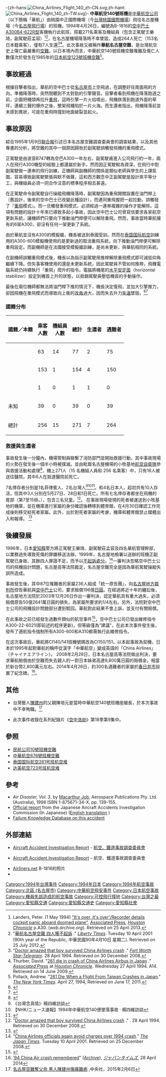 {{noteTA
|G1=Aero
}}
{{Infobox Airliner accident
|name=中華航空140號班機空難
|image=File:Photo of China Airlines Airbus A300B4-622R B-1816 at Nagoya-Komaki International Airport (NGO, RJNN).jpg
|image_size=280
|Image caption=失事客機，1993年攝於日本名古屋小牧國際機場<br />（現[[名古屋飛行場|名古屋飛行場]]）
|Date=1994年4月26日 
|Type= [[失速|失速]]、機師失誤、設計缺陷
|Site={{JPN}}名古屋機場 
|Fatalities=264 
|Survivors=7 
|Aircraft Type=[[空中客車A300|空中巴士A300B4-622R]] 
|Origin={{TWN}}中正國際機場<br/>（現[[台灣桃園國際機場|台灣桃園國際機場]]）
|Destination={{JPN}}名古屋小牧國際機場<br />（現[[名古屋飛行場|名古屋飛行場]]）
|Operator=[[中華航空公司|中華航空公司]] 
|Tail Number=B-1816 
|Passengers=256 
|Crew=15 
|
}}

-{zh-hans:[[File:China_Airlines_Flight_140_zh-CN.svg|thumb]];zh-hant:[[File:China_Airlines_Flight_140_zh-TW.svg|thumb]]}-
'''中華航空140號班機'''是[[中華航空公司|中華航空公司]]（以下簡稱「華航」）由桃園中正國際機場（今[[台灣桃園國際機場|台灣桃園國際機場]]）飛往名古屋機場（今[[名古屋飛行場|名古屋飛行場]]）的班機。1994年4月26日，編號為B-1816的[[空中巴士A300|空中巴士A300B4-622R型]]客機執行此航班，搭載271名乘客及機組員（包含正駕駛王樂琦，副駕駛莊孟容）<ref>Landers, Peter. (1 May 1994) [https://web.archive.org/web/20110521220325/http://www.chron.com/CDA/archives/archive.mpl?id=1994_1199240 "It's over, it's over'/Recorder details cockpit panic aboard doomed plane"]. [[Associated_Press|Associated Press]], ''[[Houston_Chronicle|Houston Chronicle]]'' p.A30. (''web.archive.org''). Retrieved on 25 April 2013.</ref><ref>"[http://www.libertytimes.com.tw/2001/new/apl/10/today-c10.htm 華航名古屋空難 四人獲不起訴] {{Wayback|url=http://www.libertytimes.com.tw/2001/new/apl/10/today-c10.htm |date=20070915202448 }}." ''[[Liberty_Times|Liberty Times]]''. Tuesday 10 April 2001 (90th year of the Republic, 中華民國90年4月10日 星期二). Retrieved on 25 July 2012.</ref>，在名古屋機場降落時不幸墜毀，造成264人死亡（153名日本籍乘客），僅有7人生還<ref>"[http://nl.newsbank.com/nl-search/we/Archives?p_product=ST&s_site=dfw&p_multi=ST&p_theme=realcities&p_action=search&p_maxdocs=200&p_topdoc=1&p_text_direct-0=0EAF8F7A5895B8FF&p_field_direct-0=document_id&p_perpage=10&p_sort=YMD_date:D&s_trackval=GooglePM Doctor amazed that boy survived China Airlines crash] {{Wayback|url=http://nl.newsbank.com/nl-search/we/Archives?p_product=ST&s_site=dfw&p_multi=ST&p_theme=realcities&p_action=search&p_maxdocs=200&p_topdoc=1&p_text_direct-0=0EAF8F7A5895B8FF&p_field_direct-0=document_id&p_perpage=10&p_sort=YMD_date:D&s_trackval=GooglePM |date=20121015183322 }}." ''[[Fort_Worth_Star-Telegram|Fort Worth Star-Telegram]]''. 28 April 1994. Retrieved on 30 December 2008.</ref><ref name="261die">Thurber, David. "[http://www.chron.com/CDA/archives/archive.mpl?id=1994_1198456 261 die in crash of China Airlines Airbus in Japan] {{Wayback|url=http://www.chron.com/CDA/archives/archive.mpl?id=1994_1198456 |date=20110521220336 }}." ''[[Associated_Press|Associated Press]]'' at ''[[Houston_Chronicle|Houston Chronicle]]''. Wednesday 27 April 1994. A14. Retrieved on 14 June 2009.</ref>。此次事故又被稱作'''華航名古屋空難'''，是台灣航空史上傷亡最嚴重的[[空難|空難]]。以日本境內而言，中華航空140號班機空難罹難及傷亡人數僅次於發生在1985年的[[日本航空123號班機空難|日本航空123號班機空難]]<ref name="Pollack">Pollack, Andrew. "[http://query.nytimes.com/gst/fullpage.html?res=9905E0DD1630F934A15757C0A962958260  261 Die When a Flight From Taiwan Crashes in Japan]." ''[[The_New_York_Times|The New York Times]]''. April 27, 1994, Retrieved on June 17, 2011.</ref>。

==事故經過==
根據目擊者指出，華航的空中巴士從[[名古屋市|名古屋市]]上空飛過，在調整好往南面飛的方向，準備降落時，突然間聽到不太對勁的引擎聲音。目擊者看到飛機在降落跑道之前，企圖把機頭再拉升[[重飛|重飛]]，這時引擎一片火焰噴出，飛機跌落到跑道外面的草坪，連續三聲的爆炸之後，整架飛機陷於一片火海。而生還者指出，飛機降落前並未感到異狀，可是在重飛時撞到地面破裂並起火。

==事故原因==

綜合1995年1月9日[[聯合報|聯合報]]引述日本名古屋空難調查委員會的調查結果，以及其他專書的分析，將空難的其中一個原因歸咎於副駕駛誤觸發飛機的重飛模式。

正駕駛是由波音B747轉為空巴A300一年左右，副駕駛甫進入公司飛行約一年，兩人在飛行A300機型的經驗上都還屬於新手。然而因正駕駛較為資深，在飛行中對副駕駛做一連串的飛行訓練，正機師與副機師的關係是類似老師與學生的上課氛圍，容易導致副駕駛緊張與默不做聲，這和西方觀念中正副駕駛是設計來平等分工，與機組員必須一同合作注意的標準程序相去甚遠。

在正駕駛命令副駕駛自行操縱飛機降落時，副駕駛因為重飛開關設置在油門桿上（舊設計，後來的空中巴士已改變此種設計），而連同重飛握把一起拉動，誤觸發了『[[重飛|重飛]]模式』。而一旦觸發重飛模式，必須經過一連串複雜的操作才能解除。這項有問題的設計十年來已導致多起小事故，因此空中巴士公司曾寫信要求各家航空更新系統，讓機師們只要向下推動油門桿便可以解除重飛。然而，事故當時華航擁有的6架A300，卻沒有任何一架更新了系統。

由於華航並沒有A300的模擬艙，機長被送到泰國受訓。然而在[[泰国国际航空|泰国国际航空]]訓練用的A300-600模擬機使用的是更新過的取消重飛系統，向下推動油門桿便可解除重飛設定。而副機師是在法國接受模擬艙訓練，是尚未更新，與華航相同的系統。

在副機師誤觸重飛模式後，機長以為指示副駕駛用推桿解除重飛模式即可減低仰角繼續下降。但失事客機使用的還是未更新系統，因此駕駛員不管如何推桿，飛機電腦系統仍持續執行「重飛」爬升的指令。電腦將機尾的[[水平安定面|水平安定面]]（horizontal stabilizer）設定到機首上升的狀態，以抵銷駕駛員壓低機首的手動操作。

最後在兩位機師都無法將油門桿下推的情況下，機長決定復飛，並加大引擎推力，卻因飛機在重飛模式而導致向上衝的[[攻角|攻角]]過大，因而失去升力[[失速|失速]]墜毀。<ref>{{Cite book|title=龍在座艙: 中華文化與科技的百年掙扎|last=景鴻鑫|first=|publisher=台灣商務印書館|year=2009|isbn=|location=|pages=頁15-16}}</ref><ref name="autogenerated1">{{cite web |url=http://sunnyday.mit.edu/accidents/nag-4-7.html |title=Nagoya A300 Accident Report |publisher=Sunnyday.mit.edu |date= |accessdate=2013-04-26 |archive-url=https://web.archive.org/web/20180708104715/http://sunnyday.mit.edu/accidents/nag-4-7.html |archive-date=2018-07-08 |dead-url=yes }}</ref>

===國籍分布===
{| class="wikitable"
|- style="background:#ccf;"
! 國籍／本籍
! 乘客<br>人數
! 機組員<br>人數
! 總計<br>
! 生還者<br>
! 遇難者<br>
|- valign=top
| {{ROC}}
| 63
| 14
| 77
| 2
| 75
|- valign=top
| {{日本}}
| 153
| 1
| 154
| 4
| 150
|- valign=top
| {{菲律賓}}
| 1
| 0
| 1
| 1
| 0
|- valign=top
| 未知
| 39
| 0
| 39
| 0
| 39
|- valign=top
! 總計
! 256
! 15
! 271
! 7
! 264
|}

===救援與生還者===
事故發生後一分鐘內，機場管制員聯繫了消防部門並開始救援行動，其中事故現場的火勢在發生後一個半小時​​被撲滅。並由毗鄰名古屋機場的小牧基地[[航空自衛隊|航空自衛隊]]參與救援活動和處理<ref>{{Cite web |url=https://www.mod.go.jp/asdf/asc/history/index.html |title=航空支援集団の歴史 |publisher=航空支援集団 |date=2017-11-06 |accessdate=2019-04-09 |archive-date=2022-03-15 |archive-url=https://web.archive.org/web/20220315195418/https://www.mod.go.jp/asdf/asc/history/index.html }}</ref>，機上271人（15 名機組人員和 256 名乘客）中，只有16人被送往醫院，其中6人在抵達醫院前死亡。

7名倖存者分別是1名菲律賓人、2名台灣人<ref>《台灣念真情》· 楊四維訪談</ref><ref>【NHK/ニュース速報】1994年中華航空140便墜落事故 · 楊四維訪談</ref><ref>{{Cite web|title=朱文欽，十六日在家人及醫生陪同照料下，自日本搭機返國。|url=https://memory.culture.tw/Home/Detail?Id=2375652&IndexCode=online_metadata|access-date=2021-07-06|publisher=文化部國家文化記憶庫|archive-date=2021-08-10|archive-url=https://web.archive.org/web/20210810225403/https://memory.culture.tw/Home/Detail?Id=2375652&IndexCode=online_metadata}}</ref>。和4名日本人，起初共有10人存活，但其中3人分別在5月27日、28日和1日死亡。所有七名倖存者都坐在飛機的尾部（第7至15排。），包含三名兒童。<ref>"[http://nl.newsbank.com/nl-search/we/Archives?p_product=ST&s_site=dfw&p_multi=ST&p_theme=realcities&p_action=search&p_maxdocs=200&p_topdoc=1&p_text_direct-0=0EAF8F7A5895B8FF&p_field_direct-0=document_id&p_perpage=10&p_sort=YMD_date:D&s_trackval=GooglePM Doctor amazed that boy survived China Airlines crash] {{Wayback|url=http://nl.newsbank.com/nl-search/we/Archives?p_product=ST&s_site=dfw&p_multi=ST&p_theme=realcities&p_action=search&p_maxdocs=200&p_topdoc=1&p_text_direct-0=0EAF8F7A5895B8FF&p_field_direct-0=document_id&p_perpage=10&p_sort=YMD_date:D&s_trackval=GooglePM |date=20121015183322 }}." ''{{仮リンク|Fort Worth Star-Telegram|en|Fort Worth Star-Telegram}}''. 28 April 1994. Retrieved on 30 December 2008.</ref>。
在事故現場發現的死者被運送到小牧基地的機庫，並在機庫進行家屬的身份確認後轉移到體育館，在4月30日確認工作完成後則移交給死者家屬。此外，出於對死者家屬的考慮，機庫和體育館禁止媒體出入和報導。 <ref>{{Cite journal ja-jp |author = 安藤 清志・松井 豊・福岡 欣治 |date = 2011-03 |title = 航空事故犠牲者遺族の心理 : 名古屋空港中華航空機墜落事故の事例から(1) |url = http://id.nii.ac.jp/1060/00003106/ |journal = 東洋大学社会学部紀要 |volume = 48 |issue = 2 |publisher = 東洋大学社会学部 |issn = 0495-9892 |pages = 57-71 }}</ref>

==後續發展==
1996年，日本[[愛知縣|愛知縣]]警方將正駕駛王樂琦、副駕駛莊孟容及四名華航管理幹部，以業務過失導致死傷的罪嫌移送法辦。1999年，名古屋地檢署以送辦的班機正副駕駛已身故、其餘四人罪證不足，而予以[[不起訴處分|不起訴處分]]。<ref>"[http://search.japantimes.co.jp/member/member.html?nn20010410a3.htm China Airlines officials again avoid charges over 1994 crash]." ''[[The_Japan_Times|The Japan Times]]''. Tuesday 10 April 2001. Retrieved on 25 December 2008.</ref>一審判決忽略空中巴士公司的飛機設計問題，名古屋高等法院裁定，名古屋空難完全是因為華航駕駛操縱失誤所造成。

事故發生後，其中87位罹難者的家屬236人組成「統一原告團」，向[[名古屋地方裁判所|名古屋地方裁判所]]控告華航與[[空中巴士|空中巴士]]公司，要求賠償196億[[日圓|日圓]]。在經過將近十年的纏訟後，名古屋地方法院於2003年12月26日作出一審判決，認定華航具有重大過失，必須賠償原告50億2641萬日圓的損失，為家屬所要求約1/4左右。另外，法院對空中巴士公司的飛機設計問題部分遭到駁回。華航對此結果不會上訴，並支付有關賠償。

在此事故之前已經發生過數件類似的航空事件<ref>{{cite web |title=Interflug 1991 missed approach in Moscow. |url=https://www.youtube.com/watch?v=FJViilcDTyw&feature=youtu.be |accessdate=2018-07-06 |archive-date=2015-07-26 |archive-url=https://web.archive.org/web/20150726020350/https://www.youtube.com/watch?v=FJViilcDTyw&feature=youtu.be |dead-url=no }}</ref>，空中巴士公司已發出維修指令A300-22-6021(即前述的程序更新)，但等級僅為"建議"，在此本次事件發生後，發布了適航指令強制所有A300-600和A310都需執行此維修指令。

在这次事故后，華航將CI140/141班機號碼改為CI150/151，以本起事故為契機，日本於1995年起對華航的稱呼從漢字「中華航空」變成英語的「China Airlines」（チャイナエアライン）。
2008年2月28日，日本名古屋高等法院做出判決，要求華航賠償由於空難而失去親人的一對日本姊弟高達9,800萬日圓的賠償金，相當於新台幣2,800萬元左右。2014年4月26日，約300名遇難者的家屬於[[春日井市|春日井市]]設置了紀念碑。<ref>[http://www.japantimes.co.jp/news/2014/04/27/national/94-china-air-crash-remembered/ ’94 China Air crash remembered]" ([https://www.webcitation.org/6UTT4HMRE?url=http://www.japantimes.co.jp/news/2014/04/27/national/94-china-air-crash-remembered/ Archive]), ''[[ジャパンタイムズ|ジャパンタイムズ]]'', 28 April 2014</ref>。
==其他==
*台灣藝人[[陳建州|陳建州]]的父親陳培元是當時中華航空140號班機座艙長，於本次事故中不幸殉職。<ref>[http://www.cna.com.tw/news/amov/201502060040-1.aspx 名古屋空難奪父命 黑人陳建州傷痛難癒] {{Wayback|url=http://www.cna.com.tw/news/amov/201502060040-1.aspx |date=20180915064519 }},中央社，2015年2月6日</ref>

*此次事件收錄在系列紀錄片《[[空中浩劫|空中浩劫]]》第18季第9集中。

==參照==
*[[民航公司10號班機空難|民航公司10號班機空難]]
*[[中華航空676號班機空難|中華航空676號班機空難]]
*[[泰国国际航空261号班机空难|泰国国际航空261号班机空难]]
*[[达美航空723号班机空难|达美航空723号班机空难]]

==參考==
{{Reflist}}
* ''Air Disaster, Vol. 3'', by [[Macarthur_Job|Macarthur Job]], Aerospace Publications Pty. Ltd. (Australia), 1998 ISBN 1-875671-34-X, pp. 139–155.
* [https://web.archive.org/web/20090711143527/http://araic.assistmicro.co.jp/aircraft/download/bunkatsu.html#4 Official report] from the Japanese Aircraft Accidents Investigation Commission (In Japanese) ([http://sunnyday.mit.edu/accidents/nag-1.html English translation] {{Wayback|url=http://sunnyday.mit.edu/accidents/nag-1.html |date=20201105175125 }}) 
* [https://www.webcitation.org/6UTStiN9w?url=http://www.sozogaku.com/fkd/en/cfen/CA1000621.html Failure Knowledge Database on this accident]

==外部連結==
{{Commonscat|China Airlines Flight 140}}
*{{ja}} [http://jtsb.mlit.go.jp/jtsb/aircraft/download/bunkatsu.html#4 Aircraft Accident Investigation Report]{{Wayback|url=http://jtsb.mlit.go.jp/jtsb/aircraft/download/bunkatsu.html#4 |date=20110722105412 }} - [[航空、鐵道事故調查委員會_(日本)|航空、鐵道事故調查委員會]]
*{{en}} [https://www.webcitation.org/5zh5D0oAt?url=http://www.mlit.go.jp/jtsb/eng-air_report/B1816.pdf Aircraft Accident Investigation Report] – 航空、鐵道事故調查委員會
*[http://www.airliners.net/search/photo.search?regsearch=B-1816 Airliners.net] {{Wayback|url=http://www.airliners.net/search/photo.search?regsearch=B-1816 |date=20090611022741 }} B-1816的照片
*{{YouTube|pcaSY1yaDtI|中華航空140便墜落事故 1994/04/26}}

{{1994年航空事故}}
{{台灣航空事故}}
{{空中浩劫內涉及的航空事故}}
{{日本裁判所}}

[[Category:1994年台灣事件|Category:1994年台灣事件]]
[[Category:1994年日本|Category:1994年日本]]
[[Category:1994年航空事故|Category:1994年航空事故]]
[[Category:北區_(名古屋市)|Category:北區 (名古屋市)]]
[[Category:中華航空飛安事件|Category:中華航空飛安事件]]
[[Category:日本航空事故|Category:日本航空事故]]
[[Category:機員失誤造成的航空事故|Category:機員失誤造成的航空事故]]
[[Category:可控飛行撞地|Category:可控飛行撞地]]
[[Category:台灣之最|Category:台灣之最]]
[[Category:愛知縣交通|Category:愛知縣交通]]
[[Category:愛知縣交通史|Category:愛知縣交通史]]
[[Category:愛知縣社會|Category:愛知縣社會]]